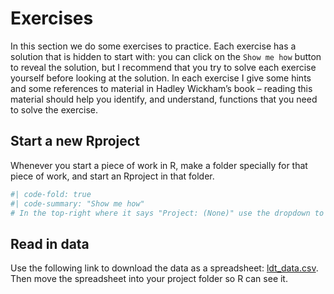 # Exercises {.unnumbered}

In this section we do some exercises to practice. Each exercise has a solution that is hidden to start with: you can click on the `Show me how` button to reveal the solution, but I recommend that you try to solve each exercise yourself before looking at the solution. In each exercise I give some hints and some references to material in Hadley Wickham's book -- reading this material should help you identify, and understand, functions that you need to solve the exercise.

## Start a new Rproject

Whenever you start a piece of work in R, make a folder specially for that piece of work, and start an Rproject in that folder.

```r
#| code-fold: true
#| code-summary: "Show me how"
# In the top-right where it says "Project: (None)" use the dropdown to do "New Project", and follow the prompts
```


## Read in data

Use the following link to download the data as a spreadsheet: [ldt_data.csv](docs/ldt_data.csv). Then move the spreadsheet into your project folder so R can see it.

